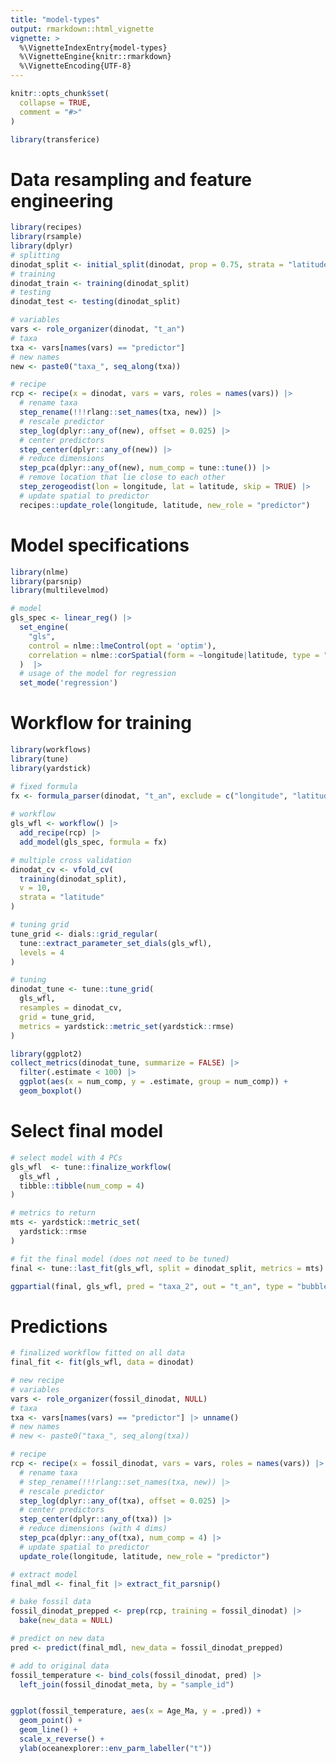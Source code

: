 ```yaml
---
title: "model-types"
output: rmarkdown::html_vignette
vignette: >
  %\VignetteIndexEntry{model-types}
  %\VignetteEngine{knitr::rmarkdown}
  %\VignetteEncoding{UTF-8}
---
```


```r
knitr::opts_chunk$set(
  collapse = TRUE,
  comment = "#>"
)
```

```r
library(transferice)
```

# Data resampling and feature engineering

```r
library(recipes)
library(rsample)
library(dplyr)
# splitting
dinodat_split <- initial_split(dinodat, prop = 0.75, strata = "latitude")
# training
dinodat_train <- training(dinodat_split)
# testing
dinodat_test <- testing(dinodat_split)

# variables
vars <- role_organizer(dinodat, "t_an")
# taxa
txa <- vars[names(vars) == "predictor"]
# new names
new <- paste0("taxa_", seq_along(txa))

# recipe
rcp <- recipe(x = dinodat, vars = vars, roles = names(vars)) |> 
  # rename taxa
  step_rename(!!!rlang::set_names(txa, new)) |> 
  # rescale predictor
  step_log(dplyr::any_of(new), offset = 0.025) |> 
  # center predictors
  step_center(dplyr::any_of(new)) |> 
  # reduce dimensions
  step_pca(dplyr::any_of(new), num_comp = tune::tune()) |> 
  # remove location that lie close to each other
  step_zerogeodist(lon = longitude, lat = latitude, skip = TRUE) |> 
  # update spatial to predictor
  recipes::update_role(longitude, latitude, new_role = "predictor")

```

# Model specifications

```r
library(nlme)
library(parsnip)
library(multilevelmod)

# model
gls_spec <- linear_reg() |> 
  set_engine(
    "gls",  
    control = nlme::lmeControl(opt = 'optim'),
    correlation = nlme::corSpatial(form = ~longitude|latitude, type = "g" , nugget = TRUE)
  )  |> 
  # usage of the model for regression
  set_mode('regression')
```

# Workflow for training

```r
library(workflows)
library(tune)
library(yardstick)

# fixed formula
fx <- formula_parser(dinodat, "t_an", exclude = c("longitude", "latitude"))
  
# workflow
gls_wfl <- workflow() |> 
  add_recipe(rcp) |> 
  add_model(gls_spec, formula = fx) 

# multiple cross validation
dinodat_cv <- vfold_cv(
  training(dinodat_split), 
  v = 10, 
  strata = "latitude"
)

# tuning grid
tune_grid <- dials::grid_regular(
  tune::extract_parameter_set_dials(gls_wfl), 
  levels = 4
)

# tuning
dinodat_tune <- tune::tune_grid(
  gls_wfl,
  resamples = dinodat_cv,
  grid = tune_grid,
  metrics = yardstick::metric_set(yardstick::rmse)
)

```

```r
library(ggplot2)
collect_metrics(dinodat_tune, summarize = FALSE) |> 
  filter(.estimate < 100) |>
  ggplot(aes(x = num_comp, y = .estimate, group = num_comp)) +
  geom_boxplot()
```

# Select final model

```r
# select model with 4 PCs
gls_wfl  <- tune::finalize_workflow(
  gls_wfl ,
  tibble::tibble(num_comp = 4)
)

# metrics to return
mts <- yardstick::metric_set(
  yardstick::rmse
)

# fit the final model (does not need to be tuned)
final <- tune::last_fit(gls_wfl, split = dinodat_split, metrics = mts)
```

```r
ggpartial(final, gls_wfl, pred = "taxa_2", out = "t_an", type = "bubble")
```

# Predictions

```r

# finalized workflow fitted on all data
final_fit <- fit(gls_wfl, data = dinodat)

# new recipe
# variables
vars <- role_organizer(fossil_dinodat, NULL)
# taxa
txa <- vars[names(vars) == "predictor"] |> unname()
# new names
# new <- paste0("taxa_", seq_along(txa))

# recipe
rcp <- recipe(x = fossil_dinodat, vars = vars, roles = names(vars)) |> 
  # rename taxa
  # step_rename(!!!rlang::set_names(txa, new)) |> 
  # rescale predictor
  step_log(dplyr::any_of(txa), offset = 0.025) |> 
  # center predictors
  step_center(dplyr::any_of(txa)) |> 
  # reduce dimensions (with 4 dims)
  step_pca(dplyr::any_of(txa), num_comp = 4) |> 
  # update spatial to predictor
  update_role(longitude, latitude, new_role = "predictor")

# extract model
final_mdl <- final_fit |> extract_fit_parsnip()

# bake fossil data
fossil_dinodat_prepped <- prep(rcp, training = fossil_dinodat) |> 
  bake(new_data = NULL)

# predict on new data
pred <- predict(final_mdl, new_data = fossil_dinodat_prepped)

# add to original data
fossil_temperature <- bind_cols(fossil_dinodat, pred) |> 
  left_join(fossil_dinodat_meta, by = "sample_id")


ggplot(fossil_temperature, aes(x = Age_Ma, y = .pred)) +
  geom_point() +
  geom_line() +
  scale_x_reverse() +
  ylab(oceanexplorer::env_parm_labeller("t"))
```


